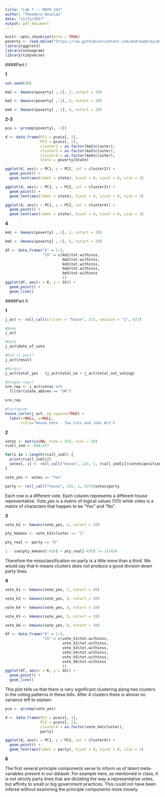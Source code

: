 ```yaml
---
title: "Lab 7 -- MATH 243"
author: "Theodore Dounias"
date: "11/21/2017"
output: pdf_document
---
```


```r
knitr::opts_chunk$set(echo = TRUE)
poverty <- read.delim("https://raw.githubusercontent.com/andrewpbray/math-243/master/assets/data/poverty.txt", header = TRUE)
library(ggplot2)
library(voteogram)
library(tidyverse)
```

####Part I
   
**1**
```r
set.seed(40)

km2 <- kmeans(poverty[ ,-1], 2, nstart = 20)

km3 <- kmeans(poverty[ ,-1], 3, nstart = 20)

km4 <- kmeans(poverty[ ,-1], 4, nstart = 20)
```

**2-3**
```r
pca <- prcomp(poverty[, -1])

d <- data.frame(PC1 = pca$x[, 1],
                PC2 = pca$x[, 2],
                cluster2 = as.factor(km2$cluster),
                cluster3 = as.factor(km3$cluster),
                cluster4 = as.factor(km4$cluster),
                state = poverty$State)

ggplot(d, aes(x = PC1, y = PC2, col = cluster2)) +
  geom_point() +
  geom_text(aes(label = state), hjust = 0, vjust = 0, size = 3)

ggplot(d, aes(x = PC1, y = PC2, col = cluster3)) +
  geom_point() +
  geom_text(aes(label = state), hjust = 0, vjust = 0, size = 3)

ggplot(d, aes(x = PC1, y = PC2, col = cluster4)) +
  geom_point() +
  geom_text(aes(label = state), hjust = 0, vjust = 0, size = 3)
```
   
**4**
```r
km1 <- kmeans(poverty[ ,-1], 1, nstart = 20)

km5 <- kmeans(poverty[ ,-1], 5, nstart = 20)

df <- data.frame("K" = 1:5,
                 "SS" = c(km1$tot.withinss,
                          km2$tot.withinss,
                          km3$tot.withinss,
                          km4$tot.withinss,
                          km5$tot.withinss
                          ))
ggplot(df, aes(x = K, y = SS)) +
  geom_point() +
  geom_line()
```
   
####Part II
   
**1**   
```r
j_act <- roll_call(critter = "house", 115, session = "1", 637)

#Name
j_act

#Date
j_act$date_of_vote

#Did it pass?
j_act$result

#Margin
j_act$total_yes - (j_act$total_no + j_act$total_not_voting)

#Oregon reps?
ore_rep <- j_act$votes %>%
  filter(state_abbrev == "OR")

ore_rep

#Cartogram
house_carto(j_act, pp_square=TRUE) +
  labs(x=NULL, y=NULL, 
       title="House Vote - Tax Cuts and Jobs Act") 
```
   
**2**
```r
votes <- matrix(NA, nrow = 435, ncol = 50)
rcall_ind <- 588:637

for(i in 1:length(rcall_ind)) {
  print(rcall_ind[i])
  votes[, i] <- roll_call("house", 115, 1, rcall_ind[i])$votes$position
}

vote_yes <- votes == "Yes"

party <- roll_call("house", 115, 1, 637)$votes$party
```
  
Each row is a different vote. Each column represents a different house representative. Vote_yes is a matrix of logical values (1/0) while votes is a matrix of characters that happen to be "Yes" and "No".
     
**3**
```r
vote_k2 <- kmeans(vote_yes, 2, nstart = 20)

pty_kmeans <- vote_k2$cluster == "1"

pty_real <- party == "R"

1 - sum(pty_kmeans[-435] + pty_real[-435] != 1)/434
```
  
Therefore the missclassification on party is a little more than a third. We would say that k-means clusters does not produce a good division down party lines.
   
**4**
```r
vote_k1 <- kmeans(vote_yes, 1, nstart = 20)

vote_k3 <- kmeans(vote_yes, 3, nstart = 20)

vote_k4 <- kmeans(vote_yes, 4, nstart = 20)

vote_k5 <- kmeans(vote_yes, 5, nstart = 20)

vote_k6 <- kmeans(vote_yes, 6, nstart = 20)

df <- data.frame("K" = 1:6,
                 "SS" = c(vote_k1$tot.withinss,
                          vote_k2$tot.withinss,
                          vote_k3$tot.withinss,
                          vote_k4$tot.withinss,
                          vote_k5$tot.withinss,
                          vote_k6$tot.withinss
                          ))
ggplot(df, aes(x = K, y = SS)) +
  geom_point() +
  geom_line()
```
   
This plot tells us that there is very significant clustering along two clusters in the voting patterns in these bills. After 4 clusters there is almost no variance left to explain.
    
```r
pca <- prcomp(vote_yes)

d <- data.frame(PC1 = pca$x[, 1],
                PC2 = pca$x[, 2],
                cluster4 = as.factor(vote_k4$cluster),
                party)

ggplot(d, aes(x = PC1, y = PC2, col = cluster4)) +
  geom_point() +
  geom_text(aes(label = party), hjust = 0, vjust = 0, size = 3)

```
  
**6**
   
The first several principle components serve to inform us of latent meta-variables present in our dataset. For example here, as mentioned in class, it is not strictly party lines that are dictating the way a representative votes, but affinity to small or big government practices. This could not have been infered without examining the principle components more closely. 
